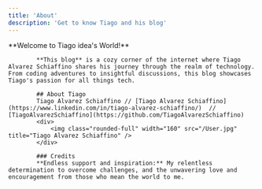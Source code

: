 ---
title: 'About'
description: 'Get to know Tiago and his blog'
---

<Layout>
            **Welcome to Tiago idea's World!**

            **This blog** is a cozy corner of the internet where Tiago Alvarez Schiaffino shares his journey through the realm of technology. From coding adventures to insightful discussions, this blog showcases Tiago's passion for all things tech. 

            ## About Tiago
            Tiago Alvarez Schiaffino // [Tiago Alvarez Schiaffino](https://www.linkedin.com/in/tiago-alvarez-schiaffino/)  // [TiagoAlvarezSchiaffino](https://github.com/TiagoAlvarezSchiaffino)
            <div>
                <img class="rounded-full" width="160" src="/User.jpg" title="Tiago Alvarez Schiaffino" />
            </div>

            ### Credits
            **Endless support and inspiration:** My relentless determination to overcome challenges, and the unwavering love and encouragement from those who mean the world to me.
</Layout>